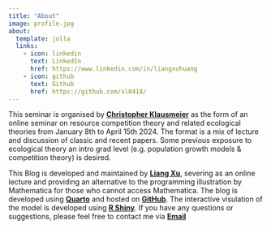 ```yaml
---
title: "About"
image: profile.jpg
about:
  template: jolla
  links:
    - icon: linkedin
      text: LinkedIn
      href: https://www.linkedin.com/in/liangxuhuang
    - icon: github
      text: Github
      href: https://github.com/xl0418/
---
```

This seminar is organised by [**Christopher Klausmeier**](https://www.kbs.msu.edu/kbs-people/faculty/christopher-klausmeier/) as the form of an online seminar on resource competition theory and related ecological theories from January 8th to April 15th 2024. The format is a mix of lecture and discussion of classic and recent papers. Some previous exposure to ecological theory an intro grad level (e.g. population growth models & competition theory) is desired.
 
 
This Blog is developed and maintained by [**Liang Xu**](https://github.com/xl0418), severing as an online lecture and providing an alternative to the programming illustration by Mathematica for those who cannot access Mathematica. The blog is developed using [**Quarto**](https://quarto.org/) and hosted on [**GitHub**](https://github.com/xl0418/Resource-Competition-2024). The interactive visulation of the model is developed using [**R Shiny**](https://shiny.rstudio.com/). If you have any questions or suggestions, please feel free to contact me via [**Email**](mailto: xl0418@gmail.com)
